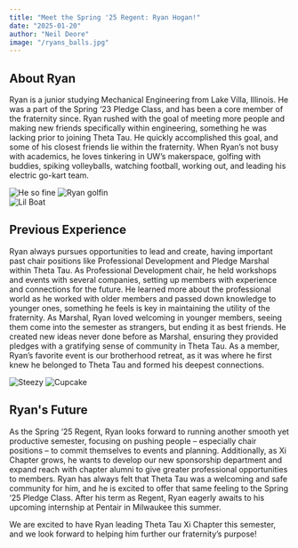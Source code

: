 ```yaml
---
title: "Meet the Spring '25 Regent: Ryan Hogan!"
date: "2025-01-20"
author: "Neil Deore"
image: "/ryans_balls.jpg"
---
```


## About Ryan

Ryan is a junior studying Mechanical Engineering from Lake Villa, Illinois. He was a part of the Spring ‘23 Pledge Class, and has been a core member of the fraternity since. Ryan rushed with the goal of meeting more people and making new friends specifically within engineering, something he was lacking prior to joining Theta Tau. He quickly accomplished this goal, and some of his closest friends lie within the fraternity. When Ryan’s not busy with academics, he loves tinkering in UW’s makerspace, golfing with buddies, spiking volleyballs, watching football, working out, and leading his electric go-kart team.

<div className="grid grid-cols-2 gap-4 my-6 max-w-2xl mx-auto">
  <img
    src="/ryan_cutie.jpg"
    alt="He so fine"
    className="rounded-lg shadow-md w-full max-h-40 object-cover"
  />
  <img
    src="/golf_type_sh.jpg"
    alt="Ryan golfin"
    className="rounded-lg shadow-md w-full max-h-40 object-cover"
  />
</div>

<div className="grid grid-cols-2 gap-4 my-6 max-w-2xl mx-auto">
  <img
    src="/ryan_boat.jpg"
    alt="Lil Boat"
    className="rounded-lg shadow-md w-full max-h-40 object-cover"
  />
</div>

## Previous Experience

Ryan always pursues opportunities to lead and create, having important past chair positions like Professional Development and Pledge Marshal within Theta Tau. As Professional Development chair, he held workshops and events with several companies, setting up members with experience and connections for the future. He learned more about the professional world as he worked with older members and passed down knowledge to younger ones, something he feels is key in maintaining the utility of the fraternity. As Marshal, Ryan loved welcoming in younger members, seeing them come into the semester as strangers, but ending it as best friends. He created new ideas never done before as Marshal, ensuring they provided pledges with a gratifying sense of community in Theta Tau. As a member, Ryan’s favorite event is our brotherhood retreat, as it was where he first knew he belonged to Theta Tau and formed his deepest connections.

<div className="grid grid-cols-2 gap-4 my-6 max-w-2xl mx-auto">
  <img
    src="/ryan_steezy.jpg"
    alt="Steezy"
    className="rounded-lg shadow-md w-full max-h-40 object-cover"
  />
  <img
    src="/ryan_cupcake_smile.jpg"
    alt="Cupcake"
    className="rounded-lg shadow-md w-full max-h-40 object-cover"
  />
</div>

## Ryan's Future

As the Spring ‘25 Regent, Ryan looks forward to running another smooth yet productive semester, focusing on pushing people – especially chair positions – to commit themselves to events and planning. Additionally, as Xi Chapter grows, he wants to develop our new sponsorship department and expand reach with chapter alumni to give greater professional opportunities to members. Ryan has always felt that Theta Tau was a welcoming and safe community for him, and he is excited to offer that same feeling to the Spring ‘25 Pledge Class. After his term as Regent, Ryan eagerly awaits to his upcoming internship at Pentair in Milwaukee this summer.

We are excited to have Ryan leading Theta Tau Xi Chapter this semester, and we look forward to helping him further our fraternity’s purpose!
